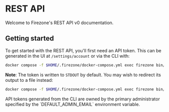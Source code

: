 
# REST API

Welcome to Firezone's REST API v0 documentation.

## Getting started

To get started with the REST API, you'll first need an API token. This can be
generated in the UI at `/settings/account` or via the CLI with:

```bash
docker compose -f $HOME/.firezone/docker-compose.yml exec firezone bin/create-api-token
```

**Note**: The token is written to `STDOUT` by default. You may wish to redirect
its output to a file instead:

```bash
docker compose -f $HOME/.firezone/docker-compose.yml exec firezone bin/create-api-token > fz_token
```

<Alert color="warning">
  API tokens generated from the CLI are owned by the primary administrator
  specified by the `DEFAULT_ADMIN_EMAIL` environment variable.
</Alert>
